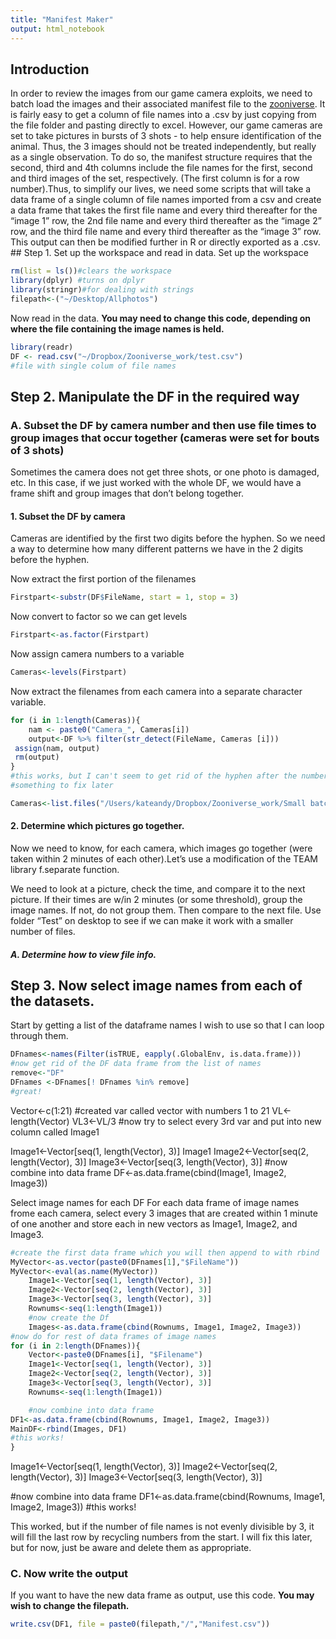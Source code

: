 ```yaml
---
title: "Manifest Maker"
output: html_notebook
---
```

## Introduction
In order to review the images from our game camera exploits, we need to batch load the images and their associated manifest file to the [zooniverse](http://www.zooniverse.org).  It is fairly easy to get a column of file names into a .csv by just copying from the file folder and pasting directly to excel.  However, our game cameras are set to take pictures in bursts of 3 shots - to help ensure identification of the animal.  Thus, the 3 images should not be treated independently, but really as a single observation.  To do so, the manifest structure requires that the second, third and 4th columns include the file names for the first, second and third images of the set, respectively. (The first column is for a row number).Thus, to simplify our lives, we need some scripts that will take a data frame of a single column of file names imported from a csv and create a data frame that takes the first file name and every third thereafter for the "image 1" row, the 2nd file name and every third thereafter as the "image 2" row, and the third file name and every third thereafter as the "image 3" row.  This output can then be modified further in R or directly exported as a .csv.
## Step 1. Set up the workspace and read in data.
Set up the workspace
```r
rm(list = ls())#clears the workspace
library(dplyr) #turns on dplyr
library(stringr)#for dealing with strings
filepath<-("~/Desktop/Allphotos")
```
Now read in the data.  **You may need to change this code, depending on where the file containing the image names is held.**

```r
library(readr)
DF <- read.csv("~/Dropbox/Zooniverse_work/test.csv")
#file with single colum of file names
```

## Step 2. Manipulate the DF in the required way
### A. Subset the DF by camera number and then use file times to group images that occur together (cameras were set for bouts of 3 shots)
Sometimes the camera does not get three shots, or one photo is damaged, etc.  In this case, if we just worked with the whole DF, we would have a frame shift and group images that don't belong together. 

#### 1. Subset the DF by camera
Cameras are identified by the first two digits before the hyphen. So we need a way to determine how many different patterns we have in the 2 digits before the hyphen.

Now extract the first portion of the filenames

```r
Firstpart<-substr(DF$FileName, start = 1, stop = 3)

```
Now convert to factor so we can get levels
```r
Firstpart<-as.factor(Firstpart)

```
Now assign camera numbers to a variable
```r
Cameras<-levels(Firstpart)

```

Now extract the filenames from each camera into a separate character variable.  
```r
for (i in 1:length(Cameras)){
 	nam <- paste0("Camera_", Cameras[i])
 	output<-DF %>% filter(str_detect(FileName, Cameras [i]))
 assign(nam, output)
 rm(output)
}
#this works, but I can't seem to get rid of the hyphen after the number in the name.
#something to fix later

```
```r
Cameras<-list.files("/Users/kateandy/Dropbox/Zooniverse_work/Small batch")
```

#### 2. Determine which pictures go together.  
Now we need to know, for each camera, which images go together (were taken within 2 minutes of each other).Let's use a modification of the TEAM library f.separate function.

We need to look at a picture, check the time, and compare it to the next picture. If their times are w/in 2 minutes (or some threshold), group the image names.  If not, do not group them.  Then compare to the next file. Use folder "Test" on desktop to see if we can make it work with a smaller number of files.



##### A. Determine how to view file info.


## Step 3. Now select image names from each of the datasets.
Start by getting a list of the dataframe names I wish to use so that I can loop 
through them.
```r
DFnames<-names(Filter(isTRUE, eapply(.GlobalEnv, is.data.frame)))
#now get rid of the DF data frame from the list of names
remove<-"DF"
DFnames <-DFnames[! DFnames %in% remove]
#great!
```
Vector<-c(1:21) #created var called vector with numbers 1 to 21
VL<-length(Vector)
VL3<-VL/3
#now try to select every 3rd var and put into new column called Image1

Image1<-Vector[seq(1, length(Vector), 3)]
Image1
Image2<-Vector[seq(2, length(Vector), 3)]
Image3<-Vector[seq(3, length(Vector), 3)]
#now combine into data frame
DF<-as.data.frame(cbind(Image1, Image2, Image3))

Select image names for each DF
For each data frame of image names frome each camera, select every 3 images that are created within 1 minute of one another and store each in new vectors as Image1, Image2, and Image3.
```r
#create the first data frame which you will then append to with rbind
MyVector<-as.vector(paste0(DFnames[1],"$FileName"))
MyVector<-eval(as.name(MyVector))
	Image1<-Vector[seq(1, length(Vector), 3)]
	Image2<-Vector[seq(2, length(Vector), 3)]
	Image3<-Vector[seq(3, length(Vector), 3)]
	Rownums<-seq(1:length(Image1))
	#now create the Df
	Images<-as.data.frame(cbind(Rownums, Image1, Image2, Image3))
#now do for rest of data frames of image names
for (i in 2:length(DFnames)){
	Vector<-paste0(DFnames[i], "$Filename")
	Image1<-Vector[seq(1, length(Vector), 3)]
	Image2<-Vector[seq(2, length(Vector), 3)]
	Image3<-Vector[seq(3, length(Vector), 3)]
	Rownums<-seq(1:length(Image1))

	#now combine into data frame
DF1<-as.data.frame(cbind(Rownums, Image1, Image2, Image3))
MainDF<-rbind(Images, DF1)
#this works!
}


```
Image1<-Vector[seq(1, length(Vector), 3)]
Image2<-Vector[seq(2, length(Vector), 3)]
Image3<-Vector[seq(3, length(Vector), 3)]

#now combine into data frame
DF1<-as.data.frame(cbind(Rownums, Image1, Image2, Image3))
#this works!

This worked, but if the number of file names is not evenly divisible by 3, it will fill the last row by recycling numbers from the start.  I will fix this later, but for now, just be aware and delete them as appropriate.

### C. Now write the output
If you want to have the new data frame as output, use this code. **You may wish to change the filepath.**
```r
write.csv(DF1, file = paste0(filepath,"/","Manifest.csv"))
```



